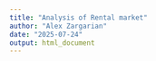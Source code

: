 ```yaml
---
title: "Analysis of Rental market"
author: "Alex Zargarian"
date: "2025-07-24"
output: html_document
---
```


